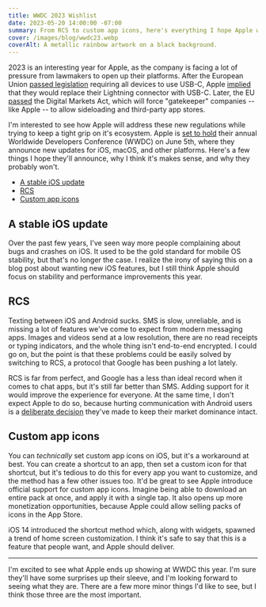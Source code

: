 ```yaml
---
title: WWDC 2023 Wishlist
date: 2023-05-20 14:00:00 -07:00
summary: From RCS to custom app icons, here's everything I hope Apple will announce at WWDC on June 5th.
cover: /images/blog/wwdc23.webp
coverAlt: A metallic rainbow artwork on a black background.
---
```


2023 is an interesting year for Apple, as the company is facing a lot of pressure from lawmakers to open up their platforms. After the European Union [passed legislation](https://www.theverge.com/2022/6/8/23159686/iphone-usbc-european-union-harmonized-charger-legislation-ewaste) requiring all devices to use USB-C, Apple [implied](https://www.theguardian.com/technology/2022/oct/26/iphone-usb-c-lightning-connectors-apple-eu-rules) that they would replace their Lightning connector with USB-C. Later, the EU [passed](https://appleinsider.com/articles/22/11/01/europe-confirms-its-digital-markets-act-will-go-after-apples-app-store) the Digital Markets Act, which will force "gatekeeper" companies -- like Apple -- to allow sideloading and third-party app stores.

I'm interested to see how Apple will address these new regulations while trying to keep a tight grip on it's ecosystem. Apple is [set to hold](https://www.apple.com/newsroom/2023/03/apples-worldwide-developers-conference-returns-june-5/) their annual Worldwide Developers Conference (WWDC) on June 5th, where they announce new updates for iOS, macOS, and other platforms. Here's a few things I hope they'll announce, why I think it's makes sense, and why they probably won't.

-   [A stable iOS update](#a-stable-ios-update)
-   [RCS](#rcs)
-   [Custom app icons](#custom-app-icons)

## A stable iOS update

Over the past few years, I've seen way more people complaining about bugs and crashes on iOS. It used to be the gold standard for mobile OS stability, but that's no longer the case. I realize the irony of saying this on a blog post about wanting new iOS features, but I still think Apple should focus on stability and performance improvements this year.

## RCS

Texting between iOS and Android sucks. SMS is slow, unreliable, and is missing a lot of features we've come to expect from modern messaging apps. Images and videos send at a low resolution, there are no read receipts or typing indicators, and the whole thing isn't end-to-end encrypted. I could go on, but the point is that these problems could be easily solved by switching to RCS, a protocol that Google has been pushing a lot lately.

RCS is far from perfect, and Google has a less than ideal record when it comes to chat apps, but it's still far better than SMS. Adding support for it would improve the experience for everyone. At the same time, I don't expect Apple to do so, because hurting communication with Android users is a [deliberate decision](https://www.wsj.com/amp/articles/why-apples-imessage-is-winning-teens-dread-the-green-text-bubble-11641618009) they've made to keep their market dominance intact.

## Custom app icons

You can _technically_ set custom app icons on iOS, but it's a workaround at best. You can create a shortcut to an app, then set a custom icon for that shortcut, but it's tedious to do this for every app you want to customize, and the method has a few other issues too. It'd be great to see Apple introduce official support for custom app icons. Imagine being able to download an entire pack at once, and apply it with a single tap. It also opens up more monetization opportunities, because Apple could allow selling packs of icons in the App Store.

iOS 14 introduced the shortcut method which, along with widgets, spawned a trend of home screen customization. I think it's safe to say that this is a feature that people want, and Apple should deliver.

---

I'm excited to see what Apple ends up showing at WWDC this year. I'm sure they'll have some surprises up their sleeve, and I'm looking forward to seeing what they are. There are a few more minor things I'd like to see, but I think those three are the most important.
